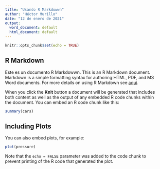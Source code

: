 ```yaml
---
title: "Usando R Markdowwn"
author: "Héctor Murillo"
date: "12 de enero de 2021"
output:
  word_document: default
  html_document: default
---
```


```r
knitr::opts_chunk$set(echo = TRUE)
```

## R Markdown

Este es un documento R Markdowwn. This is an R Markdown document. Markdown is a simple formatting syntax for authoring HTML, PDF, and MS Word documents. For more details on using R Markdown see [aqui](http://rmarkdown.rstudio.com).


When you click the **Knit** button a document will be generated that includes both content as well as the output of any embedded R code chunks within the document. You can embed an R code chunk like this:

```r
summary(cars)
```

## Including Plots

You can also embed plots, for example:

```r
plot(pressure)
```

Note that the `echo = FALSE` parameter was added to the code chunk to prevent printing of the R code that generated the plot.
